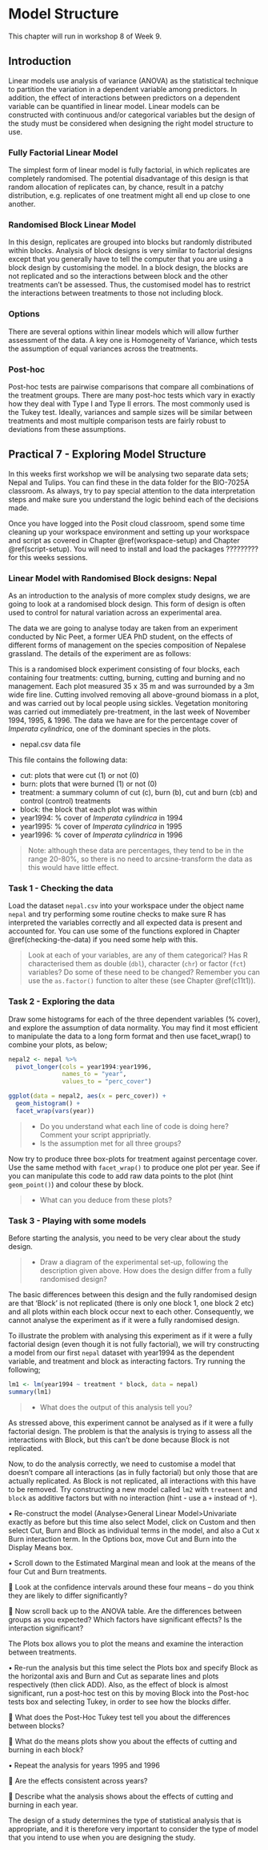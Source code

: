# Model Structure

This chapter will run in workshop 8 of Week 9.

## Introduction

Linear models use analysis of variance (ANOVA) as the statistical technique to partition the variation in a dependent variable among predictors. In addition, the effect of interactions between predictors on a dependent variable can be quantified in linear model. Linear models can be constructed with continuous and/or categorical variables but the design of the study must be considered when designing the right model structure to use.

### Fully Factorial Linear Model

The simplest form of linear model is fully factorial, in which replicates are completely randomised. The potential disadvantage of this design is that random allocation of replicates can, by chance, result in a patchy distribution, e.g. replicates of one treatment might all end up close to one another. 

### Randomised Block Linear Model

In this design, replicates are grouped into blocks but randomly distributed within blocks. Analysis of block designs is very similar to factorial designs except that you generally have to tell the computer that you are using a block design by customising the model. In a block design, the blocks are not replicated and so the interactions between block and the other treatments can’t be assessed. Thus, the customised model has to restrict the interactions between treatments to those not including block.

### Options

There are several options within linear models which will allow further assessment of the data.  A key one is Homogeneity of Variance, which tests the assumption of equal variances across the treatments. 

### Post-hoc
Post-hoc tests are pairwise comparisons that compare all combinations of the treatment groups.  There are many post-hoc tests which vary in exactly how they deal with Type I and Type II errors. The most commonly used is the Tukey test. Ideally, variances and sample sizes will be similar between treatments and most multiple comparison tests are fairly robust to deviations from these assumptions.

## Practical 7 - Exploring Model Structure

In this weeks first workshop we will be analysing two separate data sets; Nepal and Tulips. You can find these in the data folder for the BIO-7025A classroom. As always, try to pay special attention to the data interpretation steps and make sure you understand the logic behind each of the decisions made.

Once you have logged into the Posit cloud classroom, spend some time cleaning up your workspace environment and setting up your workspace and script as covered in Chapter \@ref(workspace-setup) and Chapter \@ref(script-setup). You will need to install and load the packages ????????? for this weeks sessions. 

### Linear Model with Randomised Block designs: Nepal

As an introduction to the analysis of more complex study designs, we are going to look at a randomised block design. This form of design is often used to control for natural variation across an experimental area. 

The data we are going to analyse today are taken from an experiment conducted by Nic Peet, a former UEA PhD student, on the effects of different forms of management on the species composition of Nepalese grassland. The details of the experiment are as follows:

This is a randomised block experiment consisting of four blocks, each containing four treatments: cutting, burning, cutting and burning and no management. Each plot measured 35 x 35 m and was surrounded by a 3m wide fire line. Cutting involved removing all above-ground biomass in a plot, and was carried out by local people using sickles. Vegetation monitoring was carried out immediately pre-treatment, in the last week of November 1994, 1995, & 1996. The data we have are for the percentage cover of *Imperata cylindrica*, one of the dominant species in the plots.

*	nepal.csv data file

This file contains the following data:

* cut: 		plots that were cut (1) or not (0)
* burn:		plots that were burned (1) or not (0)
* treatment: a summary column of cut (c), burn (b), cut and burn (cb) and control (control) treatments 
* block:		the block that each plot was within
* year1994:	% cover of *Imperata cylindrica* in 1994
* year1995:	% cover of *Imperata cylindrica* in 1995
* year1996:	% cover of *Imperata cylindrica* in 1996

> Note: although these data are percentages, they tend to be in the range 20-80%, so there is no need to arcsine-transform the data as this would have little effect.

### Task 1 - Checking the data

Load the dataset `nepal.csv` into your workspace under the object name `nepal` and try performing some routine checks to make sure R has interpreted the variables correctly and all expected data is present and accounted for. You can use some of the functions explored in Chapter \@ref(checking-the-data) if you need some help with this. 

> Look at each of your variables, are any of them categorical? Has R characterised them as double (`dbl`), character (`chr`) or factor (`fct`) variables? 
> Do some of these need to be changed? Remember you can use the `as.factor()` function to alter these (see Chapter \@ref(c11t1)). 

### Task 2 - Exploring the data

Draw some histograms for each of the three dependent variables (% cover), and explore the assumption of data normality. You may find it most efficient to manipulate the data to a long form format and then use facet_wrap() to combine your plots, as below;

```r
nepal2 <- nepal %>%
  pivot_longer(cols = year1994:year1996,
               names_to = "year", 
               values_to = "perc_cover")

ggplot(data = nepal2, aes(x = perc_cover)) +
  geom_histogram() +
  facet_wrap(vars(year))
```

> * Do you understand what each line of code is doing here? Comment your script appripriatly. 
> * Is the assumption met for all three groups?

Now try to produce three box-plots for treatment against percentage cover. Use the same method with `facet_wrap()` to produce one plot per year. See if you can manipulate this code to add raw data points to the plot (hint `geom_point()`) and colour these by block.

> * What can you deduce from these plots?

### Task 3 - Playing with some models

Before starting the analysis, you need to be very clear about the study design.

> * Draw a diagram of the experimental set-up, following the description given above. How does the design differ from a fully randomised design?

The basic differences between this design and the fully randomised design are that ‘Block’ is not replicated (there is only one block 1, one block 2 etc) and all plots within each block occur next to each other. Consequently, we cannot analyse the experiment as if it were a fully randomised design. 

To illustrate the problem with analysing this experiment as if it were a fully factorial design (even though it is not fully factorial), we will try constructing a model from our first `nepal` dataset with year1994 as the dependent variable, and treatment and block as interacting factors. Try running the following;

```r
lm1 <- lm(year1994 ~ treatment * block, data = nepal)
summary(lm1)
```

> *	What does the output of this analysis tell you? 

As stressed above, this experiment cannot be analysed as if it were a fully factorial design. The problem is that the analysis is trying to assess all the interactions with Block, but this can’t be done because Block is not replicated. 

Now, to do the analysis correctly, we need to customise a model that doesn’t compare all interactions (as in fully factorial) but only those that are actually replicated.  As Block is not replicated, all interactions with this have to be removed. Try constructing a new model called `lm2` with `treatment` and `block` as additive factors but with no interaction (hint - use a `+` instead of `*`).







•	Re-construct the model (Analyse>General Linear Model>Univariate exactly as before but this time also select Model, click on Custom and then select Cut, Burn and Block as individual terms in the model, and also a Cut x Burn interaction term. In the Options box, move Cut and Burn into the Display Means box.

•	Scroll down to the Estimated Marginal mean and look at the means of the four Cut and Burn treatments.

	Look at the confidence intervals around these four means – do you think they are likely to differ significantly?






	Now scroll back up to the ANOVA table. Are the differences between groups as you expected? Which factors have significant effects? Is the interaction significant? 









The Plots box allows you to plot the means and examine the interaction between treatments.  

•	Re-run the analysis but this time select the Plots box and specify Block as the horizontal axis and Burn and Cut as separate lines and plots respectively (then click ADD). Also, as the effect of block is almost significant, run a post-hoc test on this by moving Block into the Post-hoc tests box and selecting Tukey, in order to see how the blocks differ.

	What does the Post-Hoc Tukey test tell you about the differences between blocks?






	What do the means plots show you about the effects of cutting and burning in each block?







•	Repeat the analysis for years 1995 and 1996

	Are the effects consistent across years?
	






	Describe what the analysis shows about the effects of cutting and burning in each year.










The design of a study determines the type of statistical analysis that is appropriate, and it is therefore very important to consider the type of model that you intend to use when you are designing the study.

